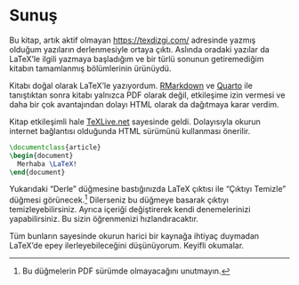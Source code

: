 # Sunuş {.unnumbered}

Bu kitap, artık aktif olmayan <https://texdizgi.com/> adresinde yazmış olduğum yazıların derlenmesiyle ortaya çıktı. Aslında oradaki yazılar da LaTeX'le ilgili yazmaya başladığım ve bir türlü sonunun getiremediğim kitabın tamamlanmış bölümlerinin ürünüydü. 

Kitabı doğal olarak LaTeX'le yazıyordum. [RMarkdown](https://rmarkdown.rstudio.com/) ve [Quarto](https://quarto.org/) ile tanıştıktan sonra kitabı yalnızca PDF olarak değil, etkileşime izin vermesi ve daha bir çok avantajından  dolayı HTML olarak da dağıtmaya karar verdim. 

Kitap etkileşimli hale [TeXLive.net](https://texlive.net/) sayesinde geldi. Dolayısıyla okurun internet bağlantısı olduğunda HTML sürümünü kullanması önerilir. 

```latex
\documentclass{article}
\begin{document}
  Merhaba \LaTeX!
\end{document}
```

Yukarıdaki "Derle" düğmesine bastığınızda LaTeX çıktısı ile  "Çıktıyı Temizle" düğmesi görünecek.^[Bu düğmelerin PDF sürümde olmayacağını unutmayın.] Dilerseniz bu düğmeye basarak çıktıyı temizleyebilirsiniz. Ayrıca  içeriği değiştirerek kendi denemelerinizi yapabilirsiniz. Bu sizin öğrenmenizi hızlandıracaktır.

Tüm bunların sayesinde okurun harici bir kaynağa ihtiyaç duymadan LaTeX'de epey ilerleyebileceğini düşünüyorum. Keyifli okumalar.






